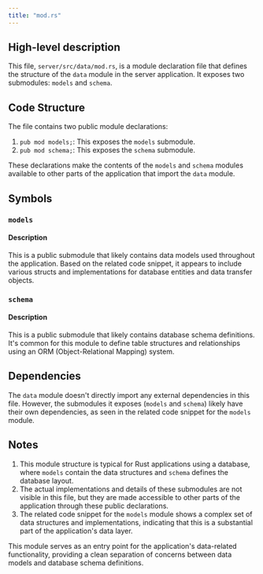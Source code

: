 ```yaml
---
title: "mod.rs"
---
```


## High-level description
This file, `server/src/data/mod.rs`, is a module declaration file that defines the structure of the `data` module in the server application. It exposes two submodules: `models` and `schema`.

## Code Structure
The file contains two public module declarations:
1. `pub mod models;`: This exposes the `models` submodule.
2. `pub mod schema;`: This exposes the `schema` submodule.

These declarations make the contents of the `models` and `schema` modules available to other parts of the application that import the `data` module.

## Symbols

### `models`
#### Description
This is a public submodule that likely contains data models used throughout the application. Based on the related code snippet, it appears to include various structs and implementations for database entities and data transfer objects.

### `schema`
#### Description
This is a public submodule that likely contains database schema definitions. It's common for this module to define table structures and relationships using an ORM (Object-Relational Mapping) system.

## Dependencies
The `data` module doesn't directly import any external dependencies in this file. However, the submodules it exposes (`models` and `schema`) likely have their own dependencies, as seen in the related code snippet for the `models` module.

## Notes
1. This module structure is typical for Rust applications using a database, where `models` contain the data structures and `schema` defines the database layout.
2. The actual implementations and details of these submodules are not visible in this file, but they are made accessible to other parts of the application through these public declarations.
3. The related code snippet for the `models` module shows a complex set of data structures and implementations, indicating that this is a substantial part of the application's data layer.

This module serves as an entry point for the application's data-related functionality, providing a clean separation of concerns between data models and database schema definitions.